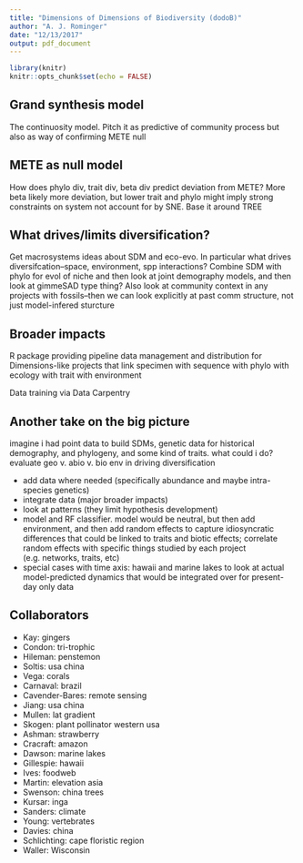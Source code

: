 ```yaml
---
title: "Dimensions of Dimensions of Biodiversity (dodoB)"
author: "A. J. Rominger"
date: "12/13/2017"
output: pdf_document
---
```


```r
library(knitr)
knitr::opts_chunk$set(echo = FALSE)
```

## Grand synthesis model

The continuosity model.  Pitch it as predictive of community process but also as way of confirming METE null

## METE as null model

How does phylo div, trait div, beta div predict deviation from METE?  More beta likely more deviation, but lower trait and phylo might imply strong constraints on system not account for by SNE.  Base it around TREE

## What drives/limits diversification?

Get macrosystems ideas about SDM and eco-evo.  In particular what drives diversifcation--space, environment, spp interactions?  Combine SDM with phylo for evol of niche and then look at joint demography models, and then look at gimmeSAD type thing?  Also look at community context in any projects with fossils--then we can look explicitly at past comm structure, not just model-infered sturcture

## Broader impacts

R package providing pipeline data management and distribution for Dimensions-like projects that link specimen with sequence with phylo with ecology with trait with environment

Data training via Data Carpentry

## Another take on the big picture

imagine i had point data to build SDMs, genetic data for historical demography, and phylogeny, and some kind of traits.  what could i do? evaluate geo v. abio v. bio env in driving diversification

- add data where needed (specifically abundance and maybe intra-species genetics)
- integrate data (major broader impacts)
- look at patterns (they limit hypothesis development)
- model and RF classifier. model would be neutral, but then add environment, and then add random effects to capture idiosyncratic differences that could be linked to traits and biotic effects; correlate random effects with specific things studied by each project (e.g. networks, traits, etc)
- special cases with time axis: hawaii and marine lakes to look at actual model-predicted dynamics that would be integrated over for present-day only data


## Collaborators

- Kay: gingers
- Condon: tri-trophic
- Hileman: penstemon
- Soltis: usa china
- Vega: corals
- Carnaval: brazil
- Cavender-Bares: remote sensing
- Jiang: usa china
- Mullen: lat gradient
- Skogen: plant pollinator western usa
- Ashman: strawberry
- Cracraft: amazon
- Dawson: marine lakes
- Gillespie: hawaii
- Ives: foodweb
- Martin: elevation asia
- Swenson: china trees
- Kursar: inga
- Sanders: climate
- Young: vertebrates 
- Davies: china
- Schlichting: cape floristic region
- Waller: Wisconsin
